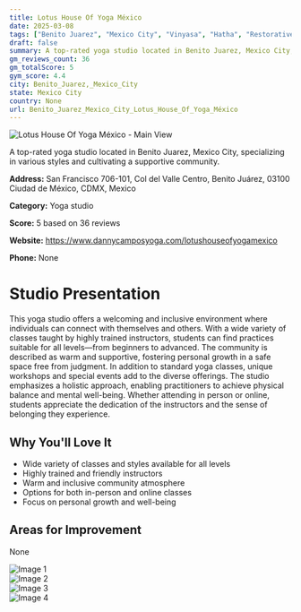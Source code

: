 ```yaml
---
title: Lotus House Of Yoga México
date: 2025-03-08
tags: ["Benito Juarez", "Mexico City", "Vinyasa", "Hatha", "Restorative", "community", "welcoming atmosphere", "Benito Juarez, Mexico City"]  
draft: false
summary: A top-rated yoga studio located in Benito Juarez, Mexico City, specializing in various styles and cultivating a supportive community.
gm_reviews_count: 36
gm_totalScore: 5
gym_score: 4.4
city: Benito_Juarez,_Mexico_City
state: Mexico City
country: None
url: Benito_Juarez_Mexico_City_Lotus_House_Of_Yoga_México
---
```


<div className="aspect-[16/9] relative my-8">
  <img 
    src="https://lh5.googleusercontent.com/p/AF1QipNa8MQHPPKSNx0gAggthqeI-Qyjq2We8SetmIte=w1920-h1080-k-no"
    alt="Lotus House Of Yoga México - Main View"
    className="object-cover absolute inset-0 w-full h-full rounded-lg"
  />
</div>

A top-rated yoga studio located in Benito Juarez, Mexico City, specializing in various styles and cultivating a supportive community.

**Address:** San Francisco 706-101, Col del Valle Centro, Benito Juárez, 03100 Ciudad de México, CDMX, Mexico

**Category:** Yoga studio

**Score:** 5 based on 36 reviews

**Website:** https://www.dannycamposyoga.com/lotushouseofyogamexico

**Phone:** None

# Studio Presentation

This yoga studio offers a welcoming and inclusive environment where individuals can connect with themselves and others. With a wide variety of classes taught by highly trained instructors, students can find practices suitable for all levels—from beginners to advanced. The community is described as warm and supportive, fostering personal growth in a safe space free from judgment. In addition to standard yoga classes, unique workshops and special events add to the diverse offerings. The studio emphasizes a holistic approach, enabling practitioners to achieve physical balance and mental well-being. Whether attending in person or online, students appreciate the dedication of the instructors and the sense of belonging they experience.

## Why You'll Love It

- Wide variety of classes and styles available for all levels
- Highly trained and friendly instructors
- Warm and inclusive community atmosphere
- Options for both in-person and online classes
- Focus on personal growth and well-being

## Areas for Improvement

None

<div className="grid grid-cols-1 xl:grid-cols-2 gap-4 my-8">
<div className="aspect-[4/3] relative"><img src="https://lh5.googleusercontent.com/p/AF1QipODSLZdcX0O_p1fJKIkOf8wflvhE7yPTvTqh4mJ=w1920-h1080-k-no" alt="Image 1" className="object-cover absolute inset-0 w-full h-full rounded-lg" /></div>
<div className="aspect-[4/3] relative"><img src="https://lh5.googleusercontent.com/p/AF1QipOlwDpNgdkuYeUQeTVjjbn9w1Tv9eflW3rtytzD=w1920-h1080-k-no" alt="Image 2" className="object-cover absolute inset-0 w-full h-full rounded-lg" /></div>
<div className="aspect-[4/3] relative"><img src="https://lh5.googleusercontent.com/p/AF1QipNzCDWvnLeFLU-ptDVxNYPq_oqvjiW46PYis20w=w1920-h1080-k-no" alt="Image 3" className="object-cover absolute inset-0 w-full h-full rounded-lg" /></div>
<div className="aspect-[4/3] relative"><img src="https://lh5.googleusercontent.com/p/AF1QipOpupaDuWkPIzlA4SNjnBCzD_TcmD0cTxfInPdX=w1920-h1080-k-no" alt="Image 4" className="object-cover absolute inset-0 w-full h-full rounded-lg" /></div>
</div>